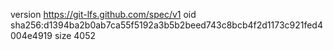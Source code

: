 version https://git-lfs.github.com/spec/v1
oid sha256:d1394ba2b0ab7ca55f5192a3b5b2beed743c8bcb4f2d1173c921fed4004e4919
size 4052
